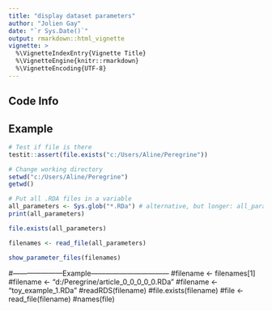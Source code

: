```yaml
---
title: "display dataset parameters"
author: "Jolien Gay"
date: "`r Sys.Date()`"
output: rmarkdown::html_vignette
vignette: >
  %\VignetteIndexEntry{Vignette Title}
  %\VignetteEngine{knitr::rmarkdown}
  %\VignetteEncoding{UTF-8}
---
```


## Code Info


## Example

```r

# Test if file is there
testit::assert(file.exists("c:/Users/Aline/Peregrine"))

# Change working directory
setwd("c:/Users/Aline/Peregrine")
getwd()

# Put all .RDA files in a variable
all_parameters <- Sys.glob("*.RDa") # alternative, but longer: all_parameters <- list.files(pattern = "\\.RDa$", ignore.case=TRUE)
print(all_parameters)

file.exists(all_parameters)

filenames <- read_file(all_parameters)

show_parameter_files(filenames)
```

#---------------------Example---------------------------------
#filename <- filenames[1]
#filename <- "d:/Peregrine/article_0_0_0_0_0.RDa"
#filename <- "toy_example_1.RDa"
#readRDS(filename)
#file.exists(filename)
#file <- read_file(filename)
#names(file)

